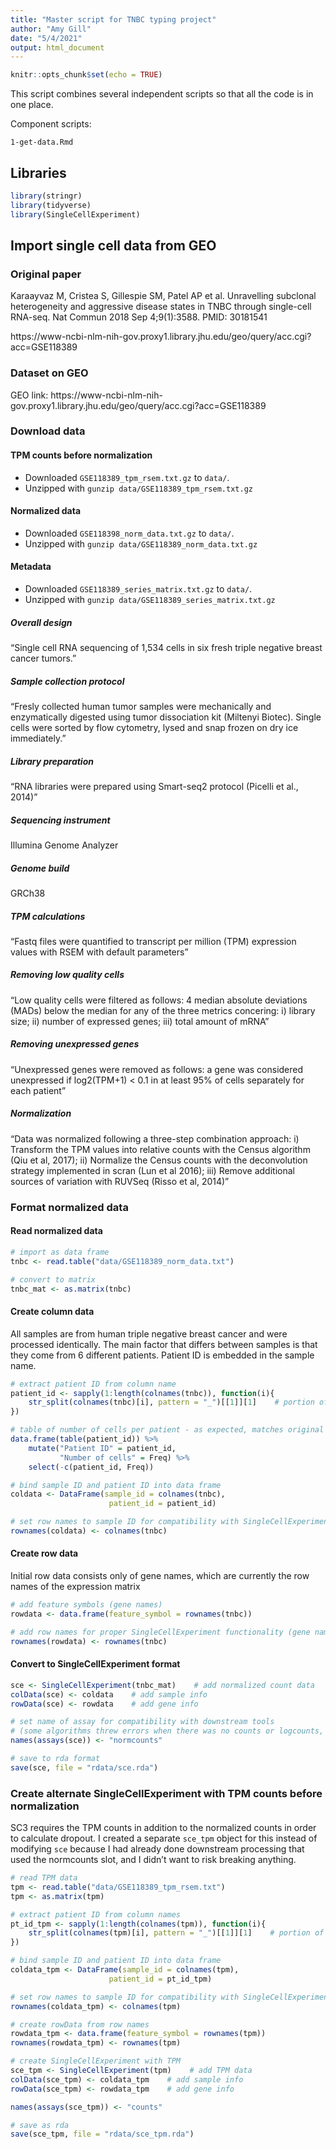 ```yaml
---
title: "Master script for TNBC typing project"
author: "Amy Gill"
date: "5/4/2021"
output: html_document
---
```


```r
knitr::opts_chunk$set(echo = TRUE)
```

This script combines several independent scripts so that all the code is in one place.

Component scripts:

`1-get-data.Rmd`


## Libraries

```r
library(stringr)
library(tidyverse)
library(SingleCellExperiment)
```

## Import single cell data from GEO

### Original paper

Karaayvaz M, Cristea S, Gillespie SM, Patel AP et al. Unravelling subclonal heterogeneity and aggressive disease states in TNBC through single-cell RNA-seq. Nat Commun 2018 Sep 4;9(1):3588. PMID: 30181541

https://www-ncbi-nlm-nih-gov.proxy1.library.jhu.edu/geo/query/acc.cgi?acc=GSE118389

### Dataset on GEO

GEO link: https://www-ncbi-nlm-nih-gov.proxy1.library.jhu.edu/geo/query/acc.cgi?acc=GSE118389

### Download data

#### TPM counts before normalization

- Downloaded `GSE118389_tpm_rsem.txt.gz` to `data/`.
- Unzipped with `gunzip data/GSE118389_tpm_rsem.txt.gz`

#### Normalized data

- Downloaded `GSE118398_norm_data.txt.gz` to `data/`.
- Unzipped with `gunzip data/GSE118389_norm_data.txt.gz`

#### Metadata

- Downloaded `GSE118389_series_matrix.txt.gz` to `data/`.
- Unzipped with `gunzip data/GSE118389_series_matrix.txt.gz`

##### Overall design

"Single cell RNA sequencing of 1,534 cells in six fresh triple negative breast cancer tumors."

##### Sample collection protocol

"Fresly collected human tumor samples were mechanically and enzymatically digested using tumor dissociation kit (Miltenyi Biotec). Single cells were sorted by flow cytometry, lysed and snap frozen on dry ice immediately."

##### Library preparation

"RNA libraries were prepared using Smart-seq2 protocol (Picelli et al., 2014)"

##### Sequencing instrument

Illumina Genome Analyzer

##### Genome build

GRCh38

##### TPM calculations

"Fastq files were quantified to transcript per million (TPM) expression values with RSEM with default parameters"

##### Removing low quality cells

"Low quality cells were filtered as follows: 4 median absolute deviations (MADs) below the median for any of the three metrics concering: i) library size; ii) number of expressed genes; iii) total amount of mRNA"

##### Removing unexpressed genes

"Unexpressed genes were removed as follows: a gene was considered unexpressed if log2(TPM+1) < 0.1 in at least 95% of cells separately for each patient"

##### Normalization

"Data was normalized following a three-step combination approach: i) Transform the TPM values into relative counts with the Census algorithm (Qiu et al, 2017); ii) Normalize the Census counts with the deconvolution strategy implemented in scran (Lun et al 2016); iii) Remove additional sources of variation with RUVSeq (Risso et al, 2014)"



### Format normalized data

#### Read normalized data

```r
# import as data frame
tnbc <- read.table("data/GSE118389_norm_data.txt")

# convert to matrix
tnbc_mat <- as.matrix(tnbc)
```

#### Create column data

All samples are from human triple negative breast cancer and were processed identically. The main factor that differs between samples is that they come from 6 different patients. Patient ID is embedded in the sample name.

```r
# extract patient ID from column name
patient_id <- sapply(1:length(colnames(tnbc)), function(i){
	str_split(colnames(tnbc)[i], pattern = "_")[[1]][1]    # portion of the column name before the first underscore
})

# table of number of cells per patient - as expected, matches original publication
data.frame(table(patient_id)) %>%
	mutate("Patient ID" = patient_id,
		   "Number of cells" = Freq) %>%
	select(-c(patient_id, Freq))
```

```r
# bind sample ID and patient ID into data frame
coldata <- DataFrame(sample_id = colnames(tnbc),
					  patient_id = patient_id)

# set row names to sample ID for compatibility with SingleCellExperiment format
rownames(coldata) <- colnames(tnbc)
```

#### Create row data

Initial row data consists only of gene names, which are currently the row names of the expression matrix

```r
# add feature symbols (gene names)
rowdata <- data.frame(feature_symbol = rownames(tnbc))

# add row names for proper SingleCellExperiment functionality (gene names)
rownames(rowdata) <- rownames(tnbc)
```

#### Convert to SingleCellExperiment format

```r
sce <- SingleCellExperiment(tnbc_mat)    # add normalized count data
colData(sce) <- coldata    # add sample info
rowData(sce) <- rowdata    # add gene info

# set name of assay for compatibility with downstream tools
# (some algorithms threw errors when there was no counts or logcounts, and these data are not log-normalized)
names(assays(sce)) <- "normcounts"

# save to rda format
save(sce, file = "rdata/sce.rda")
```

### Create alternate SingleCellExperiment with TPM counts before normalization

SC3 requires the TPM counts in addition to the normalized counts in order to calculate dropout. I created a separate `sce_tpm` object for this instead of modifying `sce` because I had already done downstream processing that used the normcounts slot, and I didn't want to risk breaking anything.

```r
# read TPM data
tpm <- read.table("data/GSE118389_tpm_rsem.txt")
tpm <- as.matrix(tpm)

# extract patient ID from column names
pt_id_tpm <- sapply(1:length(colnames(tpm)), function(i){
	str_split(colnames(tpm)[i], pattern = "_")[[1]][1]    # portion of the column name before the first underscore
})

# bind sample ID and patient ID into data frame
coldata_tpm <- DataFrame(sample_id = colnames(tpm),
					  patient_id = pt_id_tpm)

# set row names to sample ID for compatibility with SingleCellExperiment format
rownames(coldata_tpm) <- colnames(tpm)

# create rowData from row names
rowdata_tpm <- data.frame(feature_symbol = rownames(tpm))
rownames(rowdata_tpm) <- rownames(tpm)

# create SingleCellExperiment with TPM
sce_tpm <- SingleCellExperiment(tpm)    # add TPM data
colData(sce_tpm) <- coldata_tpm    # add sample info
rowData(sce_tpm) <- rowdata_tpm    # add gene info

names(assays(sce_tpm)) <- "counts"

# save as rda
save(sce_tpm, file = "rdata/sce_tpm.rda")
```

